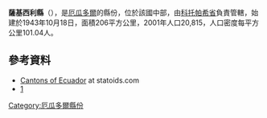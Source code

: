 {{Coord|0|49|48|S|78|40|12|W|display=title}}

'''薩基西利縣'''（{{lang-es|Cantón Saquisilí}}），是[[厄瓜多爾|厄瓜多爾]]的縣份，位於該國中部，由[[科托帕希省|科托帕希省]]負責管轄，始建於1943年10月18日，面積206平方公里，2001年人口20,815，人口密度每平方公里101.04人。

==參考資料==
*[http://www.statoids.com/yec.html Cantons of Ecuador] {{Wayback|url=http://www.statoids.com/yec.html |date=20110628180130 }} at statoids.com
*[http://www.ecuadorencifras.gob.ec/resultados/] {{Wayback|url=http://www.ecuadorencifras.gob.ec/resultados/ |date=20170724030253 }}

{{厄瓜多爾縣份}}

[[Category:厄瓜多爾縣份|Category:厄瓜多爾縣份]]


{{Ecuador-geo-stub}}